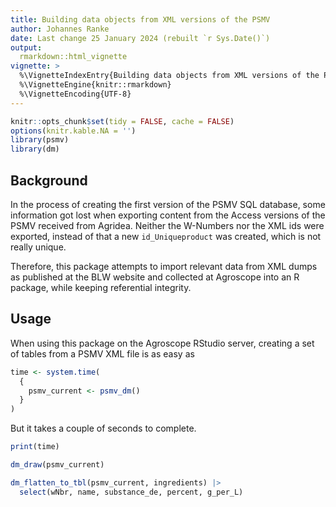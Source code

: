 ```yaml
---
title: Building data objects from XML versions of the PSMV
author: Johannes Ranke
date: Last change 25 January 2024 (rebuilt `r Sys.Date()`)
output:
  rmarkdown::html_vignette
vignette: >
  %\VignetteIndexEntry{Building data objects from XML versions of the PSMV}
  %\VignetteEngine{knitr::rmarkdown}
  %\VignetteEncoding{UTF-8}
---
```


```r
knitr::opts_chunk$set(tidy = FALSE, cache = FALSE)
options(knitr.kable.NA = '')
library(psmv)
library(dm)
```

## Background

 In the process of creating the first version of the PSMV SQL database,
some information got lost when exporting content from the Access
versions of the PSMV received from Agridea. Neither the W-Numbers
nor the XML ids were exported, instead of that a new `id_Uniqueproduct`
was created, which is not really unique.

Therefore, this package attempts to import relevant data from XML dumps
as published at the BLW website and collected at Agroscope into an R package,
while keeping referential integrity.

## Usage

When using this package on the Agroscope RStudio server, creating a set of
tables from a PSMV XML file is as easy as

```r
time <- system.time(
  {
    psmv_current <- psmv_dm()
  }
)
```
But it takes a couple of seconds to complete.

```r
print(time)
```

```r
dm_draw(psmv_current)
```

```r
dm_flatten_to_tbl(psmv_current, ingredients) |> 
  select(wNbr, name, substance_de, percent, g_per_L)
```
